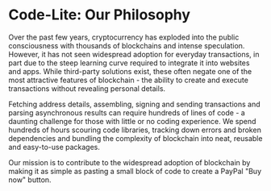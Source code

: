 # Code-Lite: Our Philosophy

Over the past few years, cryptocurrency has exploded into the public consciousness with thousands of blockchains and intense speculation. However, it has not seen widespread adoption for everyday transactions, in part due to the steep learning curve required to integrate it into websites and apps. While third-party solutions exist, these often negate one of the most attractive features of blockchain - the ability to create and execute transactions without revealing personal details.

Fetching address details, assembling, signing and sending transactions and parsing asynchronous results can require hundreds of lines of code - a daunting challenge for those with little or no coding experience. We spend hundreds of hours scouring code libraries, tracking down errors and broken dependencies and bundling the complexity of blockchain into neat, reusable and easy-to-use packages. 

Our mission is to contribute to the widespread adoption of blockchain by making it as simple as pasting a small block of code to create a PayPal "Buy now" button. 
